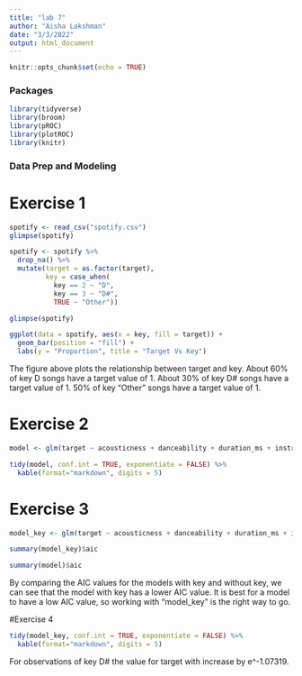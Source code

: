 ```yaml
---
title: "lab 7"
author: "Aisha Lakshman"
date: "3/3/2022"
output: html_document
---
```


```r
knitr::opts_chunk$set(echo = TRUE)
```

### Packages

```r
library(tidyverse)
library(broom)
library(pROC)
library(plotROC)
library(knitr)
```

### Data Prep and Modeling

# Exercise 1
```r
spotify <- read_csv("spotify.csv")
glimpse(spotify)

spotify <- spotify %>% 
  drop_na() %>% 
  mutate(target = as.factor(target),
         key = case_when(
           key == 2 ~ "D",
           key == 3 ~ "D#",
           TRUE ~ "Other"))

glimpse(spotify)

ggplot(data = spotify, aes(x = key, fill = target)) +
  geom_bar(position = "fill") + 
  labs(y = "Proportion", title = "Target Vs Key")
```

The figure above plots the relationship between target and key. About 60% of key D songs have a target value of 1. About 30% of key D# songs have a target value of 1. 50% of key "Other" songs have a target value of 1.   

# Exercise 2
```r
model <- glm(target ~ acousticness + danceability + duration_ms + instrumentalness + loudness + speechiness + valence, data = spotify, family = binomial)

tidy(model, conf.int = TRUE, exponentiate = FALSE) %>%
  kable(format="markdown", digits = 5)
```
# Exercise 3
```r
model_key <- glm(target ~ acousticness + danceability + duration_ms + instrumentalness + loudness + speechiness + valence + key, data = spotify, family = binomial)

summary(model_key)$aic

summary(model)$aic 
```

By comparing the AIC values for the models with key and without key, we can see that the model with key has a lower AIC value. It is best for a model to have a low AIC value, so working with "model_key" is the right way to go. 

#Exercise 4
```r
tidy(model_key, conf.int = TRUE, exponentiate = FALSE) %>%
  kable(format="markdown", digits = 5)
```

For observations of key D# the value for target with increase by e^-1.07319. 

